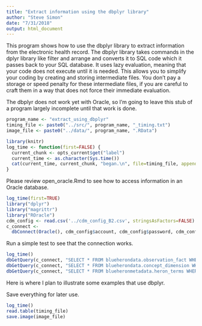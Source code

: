 ```yaml
---
title: "Extract information using the dbplyr library"
author: "Steve Simon"
date: "7/31/2018"
output: html_document
---
```


This program shows how to use the dbplyr library to extract information from the electronic health record. The dbplyr library takes commands in the dplyr library like filter and arrange and converts it to SQL code which it passes back to your SQL database. It uses lazy evaluation, meaning that your code does not execute until it is needed. This allows you to simplify your coding by creating and storing intermediate files. You don't pay a storage or speed penalty for these intermediate files, if you are careful to craft them in a way that does not force their immediate evaluation.



The dbplyr does not work yet with Oracle, so I'm going to leave this stub of a program largely incomplete until that work is done.

```r
program_name <- "extract_using_dbplyr"
timing_file <- paste0("../src/", program_name, "_timing.txt")
image_file <- paste0("../data/", program_name, ".RData")

library(knitr)
log_time <- function(first=FALSE) {
  current_chunk <- opts_current$get("label")
  current_time <- as.character(Sys.time())
  cat(current_time, current_chunk, "began.\n", file=timing_file, append=!first)
}
```

Please review open_oracle.Rmd to see how to access information in an Oracle database.

```r
log_time(first=TRUE)
library("dplyr")
library("magrittr")
library("ROracle")
cdm_config <- read.csv('../cdm_config_B2.csv', stringsAsFactors=FALSE)
c_connect <-
  dbConnect(Oracle(), cdm_config$account, cdm_config$password, cdm_config$access)
```

Run a simple test to see that the connection works. 

```r
log_time()
dbGetQuery(c_connect, "SELECT * FROM blueherondata.observation_fact WHERE rownum < 5")
dbGetQuery(c_connect, "SELECT * FROM blueherondata.concept_dimension WHERE rownum < 5")
dbGetQuery(c_connect, "SELECT * FROM blueheronmetadata.heron_terms WHERE rownum < 5")
```

Here is where I plan to illustrate some examples that use dbplyr.

Save everything for later use.

```r
log_time()
read.table(timing_file) 
save.image(image_file)
```